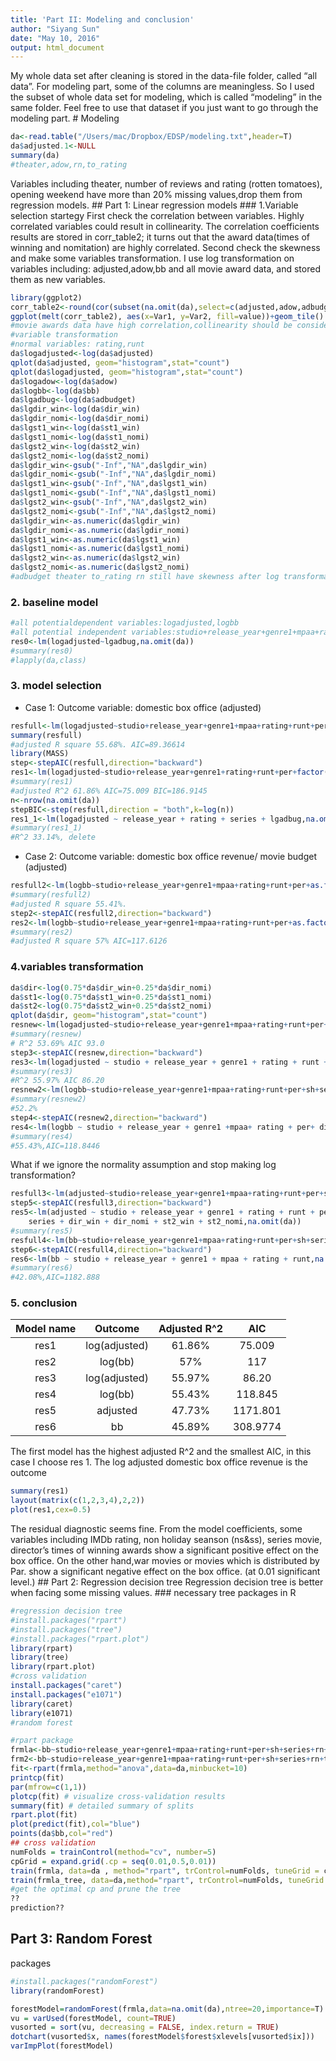 ```yaml
---
title: 'Part II: Modeling and conclusion'
author: "Siyang Sun"
date: "May 10, 2016"
output: html_document
---
```

My whole data set after cleaning is stored in the data-file folder, called "all data". For modeling part, some of the columns are meaningless. So I used the subset of whole data set for modeling, which is called "modeling" in the same folder. Feel free to use that dataset if you just want to go through the modeling part.
# Modeling
```r
da<-read.table("/Users/mac/Dropbox/EDSP/modeling.txt",header=T)
da$adjusted.1<-NULL
summary(da)
#theater,adow,rn,to_rating
```
Variables including theater, number of reviews and rating (rotten tomatoes), opening weekend have more than 20% missing values,drop them from regression models.
## Part 1: Linear regression models
### 1.Variable selection startegy
First check the correlation between variables. Highly correlated variables could result in collinearity. The correlation coefficients results are stored in corr_table2; it turns out that the award data(times of winning and nomitation) are highly correlated. 
Second check the skewness and make some variables transformation. 
I use log transformation on variables including: adjusted,adow,bb and all movie award data, and stored them as new variables.
```r
library(ggplot2)
corr_table2<-round(cor(subset(na.omit(da),select=c(adjusted,adow,adbudget,theater,bb,rating,to_rating,rn,runt,dir_win,dir_nomi,st1_win,st1_nomi,st2_win,st2_nomi))),2)
ggplot(melt(corr_table2), aes(x=Var1, y=Var2, fill=value))+geom_tile()
#movie awards data have high correlation,collinearity should be considered.
#variable transformation
#normal variables: rating,runt
da$logadjusted<-log(da$adjusted)
qplot(da$adjusted, geom="histogram",stat="count")
qplot(da$logadjusted, geom="histogram",stat="count")
da$logadow<-log(da$adow)
da$logbb<-log(da$bb)
da$lgadbug<-log(da$adbudget)
da$lgdir_win<-log(da$dir_win)
da$lgdir_nomi<-log(da$dir_nomi)
da$lgst1_win<-log(da$st1_win)
da$lgst1_nomi<-log(da$st1_nomi)
da$lgst2_win<-log(da$st2_win)
da$lgst2_nomi<-log(da$st2_nomi)
da$lgdir_win<-gsub("-Inf","NA",da$lgdir_win)
da$lgdir_nomi<-gsub("-Inf","NA",da$lgdir_nomi)
da$lgst1_win<-gsub("-Inf","NA",da$lgst1_win)
da$lgst1_nomi<-gsub("-Inf","NA",da$lgst1_nomi)
da$lgst2_win<-gsub("-Inf","NA",da$lgst2_win)
da$lgst2_nomi<-gsub("-Inf","NA",da$lgst2_nomi)
da$lgdir_win<-as.numeric(da$lgdir_win)
da$lgdir_nomi<-as.numeric(da$lgdir_nomi)
da$lgst1_win<-as.numeric(da$lgst1_win)
da$lgst1_nomi<-as.numeric(da$lgst1_nomi)
da$lgst2_win<-as.numeric(da$lgst2_win)
da$lgst2_nomi<-as.numeric(da$lgst2_nomi)
#adbudget theater to_rating rn still have skewness after log transformation.
```
### 2. baseline model
```r
#all potentialdependent variables:logadjusted,logbb
#all potential independent variables:studio+release_year+genre1+mpaa+rating+runt+per+sh+series+lgadbug+lgdir_win+lgdir_nomi+lgst1_win+lgst1_nomi+lgst2_win+lgst2_nomi
res0<-lm(logadjusted~lgadbug,na.omit(da))
#summary(res0)
#lapply(da,class)
```
### 3. model selection
+ Case 1: Outcome variable: domestic box office (adjusted)
```r
resfull<-lm(logadjusted~studio+release_year+genre1+mpaa+rating+runt+per+sh+series+lgadbug+lgdir_win+lgdir_nomi+lgst1_win+lgst1_nomi+lgst2_win+lgst2_nomi,na.omit(da))
summary(resfull)
#adjusted R square 55.68%. AIC=89.36614
library(MASS)
step<-stepAIC(resfull,direction="backward")
res1<-lm(logadjusted~studio+release_year+genre1+rating+runt+per+factor(sh)+series+lgdir_win+lgdir_nomi+lgst2_nomi,na.omit(da))
#summary(res1)
#adjusted R^2 61.86% AIC=75.009 BIC=186.9145
n<-nrow(na.omit(da))
stepBIC<-step(resfull,direction = "both",k=log(n))
res1_1<-lm(logadjusted ~ release_year + rating + series + lgadbug,na.omit(da))
#summary(res1_1)
#R^2 33.14%, delete
```
+ Case 2: Outcome variable: domestic box office revenue/ movie budget (adjusted)
```r
resfull2<-lm(logbb~studio+release_year+genre1+mpaa+rating+runt+per+as.factor(sh)+series+lgdir_win+lgdir_nomi+lgst1_win+lgst1_nomi+lgst2_win+lgst2_nomi,na.omit(da))
#summary(resfull2)
#adjusted R square 55.41%.
step2<-stepAIC(resfull2,direction="backward")
res2<-lm(logbb~studio+release_year+genre1+mpaa+rating+runt+per+as.factor(sh)+lgdir_win+lgst1_win +lgst1_nomi,na.omit(da))
#summary(res2)
#adjusted R square 57% AIC=117.6126
```
### 4.variables transformation 
```r
da$dir<-log(0.75*da$dir_win+0.25*da$dir_nomi)
da$st1<-log(0.75*da$st1_win+0.25*da$st1_nomi)
da$st2<-log(0.75*da$st2_win+0.25*da$st2_nomi)
qplot(da$dir, geom="histogram",stat="count")
resnew<-lm(logadjusted~studio+release_year+genre1+mpaa+rating+runt+per+sh+series+lgadbug+dir+st1+st2,na.omit(da))
#summary(resnew)
# R^2 53.69% AIC 93.0
step3<-stepAIC(resnew,direction="backward")
res3<-lm(logadjusted ~ studio + release_year + genre1 + rating + runt + per + series + lgadbug,na.omit(da))
#summary(res3)
#R^2 55.97% AIC 86.20
resnew2<-lm(logbb~studio+release_year+genre1+mpaa+rating+runt+per+sh+series+dir+st1+st2,na.omit(da))
#summary(resnew2)
#52.2%
step4<-stepAIC(resnew2,direction="backward")
res4<-lm(logbb ~ studio + release_year + genre1 +mpaa+ rating + per+ dir,na.omit(da))
#summary(res4)
#55.43%,AIC=118.8446
```
What if we ignore the normality assumption and stop making log transformation?
```r
resfull3<-lm(adjusted~studio+release_year+genre1+mpaa+rating+runt+per+sh+series+lgadbug+dir_win+dir_nomi+st1_win+st1_nomi+st2_win+st2_nomi,na.omit(da))
step5<-stepAIC(resfull3,direction="backward")
res5<-lm(adjusted ~ studio + release_year + genre1 + rating + runt + per + 
    series + dir_win + dir_nomi + st2_win + st2_nomi,na.omit(da))
#summary(res5)
resfull4<-lm(bb~studio+release_year+genre1+mpaa+rating+runt+per+sh+series+dir_win+dir_nomi+st1_win+st1_nomi+st2_win+st2_nomi,na.omit(da))
step6<-stepAIC(resfull4,direction="backward")
res6<-lm(bb ~ studio + release_year + genre1 + mpaa + rating + runt,na.omit(da))
#summary(res6)
#42.08%,AIC=1182.888
```
### 5. conclusion
| Model name    |    Outcome   | Adjusted R^2|     AIC     |
|:-------------:|:------------:|:-----------:|:-----------:|
|      res1     |log(adjusted) |     61.86%  |   75.009    |
|      res2     |   log(bb)    |       57%   |     117     |
|      res3     |log(adjusted) |     55.97%  |    86.20    |
|      res4     |   log(bb)    |     55.43%  |   118.845   |
|      res5     |   adjusted   |     47.73%  |  1171.801   |
|      res6     |      bb      |     45.89%  |  308.9774   |
The first model has the highest adjusted R^2 and the smallest AIC, in this case I choose res 1.
The log adjusted domestic box office revenue is the outcome
```r
summary(res1)
layout(matrix(c(1,2,3,4),2,2))
plot(res1,cex=0.5)
```
The residual diagnostic seems fine.
From the model coefficients,
some variables including IMDb rating, non holiday seanson (ns&ss), series movie, director's times of winning awards show a significant positive effect on the box office. 
On the other hand,war movies or movies which is distributed by Par. show a significant negative effect on the box office. (at 0.01 significant level.)
## Part 2: Regression decision tree
Regression decision tree is better when facing some missing values. 
### necessary tree packages in R
```r
#regression decision tree
#install.packages("rpart")
#install.packages("tree")
#install.packages("rpart.plot")
library(rpart)
library(tree)
library(rpart.plot)
#cross validation
install.packages("caret")
install.packages("e1071")
library(caret)
library(e1071)
#random forest
```

```r
#rpart package
frmla<-bb~studio+release_year+genre1+mpaa+rating+runt+per+sh+series+rn+to_rating+dir_win+dir_nomi+st1_win+st1_nomi+st2_win+st2_nomi
frm2<-bb~studio+release_year+genre1+mpaa+rating+runt+per+sh+series+rn+to_rating+dir_win+dir_nomi+st1_win+st1_nomi+st2_win+st2_nomi
fit<-rpart(frmla,method="anova",data=da,minbucket=10)
printcp(fit)
par(mfrow=c(1,1))
plotcp(fit) # visualize cross-validation results
summary(fit) # detailed summary of splits
rpart.plot(fit)
plot(predict(fit),col="blue")
points(da$bb,col="red")
## cross validation
numFolds = trainControl(method="cv", number=5)
cpGrid = expand.grid(.cp = seq(0.01,0.5,0.01))
train(frmla, data=da , method="rpart", trControl=numFolds, tuneGrid = cpGrid)
train(frmla_tree, data=da,method="rpart", trControl=numFolds, tuneGrid = cpGrid)
#get the optimal cp and prune the tree
??
prediction??

```
## Part 3: Random Forest
packages
```r
#install.packages("randomForest")
library(randomForest)
```

```r
forestModel=randomForest(frmla,data=na.omit(da),ntree=20,importance=T)
vu = varUsed(forestModel, count=TRUE)
vusorted = sort(vu, decreasing = FALSE, index.return = TRUE)
dotchart(vusorted$x, names(forestModel$forest$xlevels[vusorted$ix]))
varImpPlot(forestModel)
```








